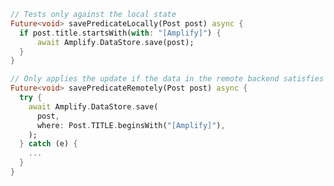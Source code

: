 ```dart
// Tests only against the local state
Future<void> savePredicateLocally(Post post) async {
  if post.title.startsWith(with: "[Amplify]") {
      await Amplify.DataStore.save(post);
  }
}

// Only applies the update if the data in the remote backend satisfies the criteria
Future<void> savePredicateRemotely(Post post) async {
  try {
    await Amplify.DataStore.save(
      post,
      where: Post.TITLE.beginsWith("[Amplify]"),
    );
  } catch (e) {
    ...
  }
}
```
